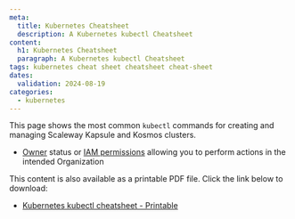 ```yaml
---
meta:
  title: Kubernetes Cheatsheet
  description: A Kubernetes kubectl Cheatsheet
content:
  h1: Kubernetes Cheatsheet
  paragraph: A Kubernetes kubectl Cheatsheet
tags: kubernetes cheat sheet cheatsheet cheat-sheet
dates:
  validation: 2024-08-19
categories:
  - kubernetes
---
```


This page shows the most common `kubectl` commands for creating and managing Scaleway Kapsule and Kosmos clusters.

<Macro id="requirements" />

- [Owner](/iam/concepts/#owner) status or [IAM permissions](/iam/concepts/#permission) allowing you to perform actions in the intended Organization

<Lightbox src="scaleway-kubernetes-cheatsheet.webp" alt="" size="large" />

<Message type="tip">
  This content is also available as a printable PDF file. Click the link below to download:

  - [Kubernetes kubectl cheatsheet - Printable](scaleway-kubernetes-cheatsheet.pdf)
</Message>